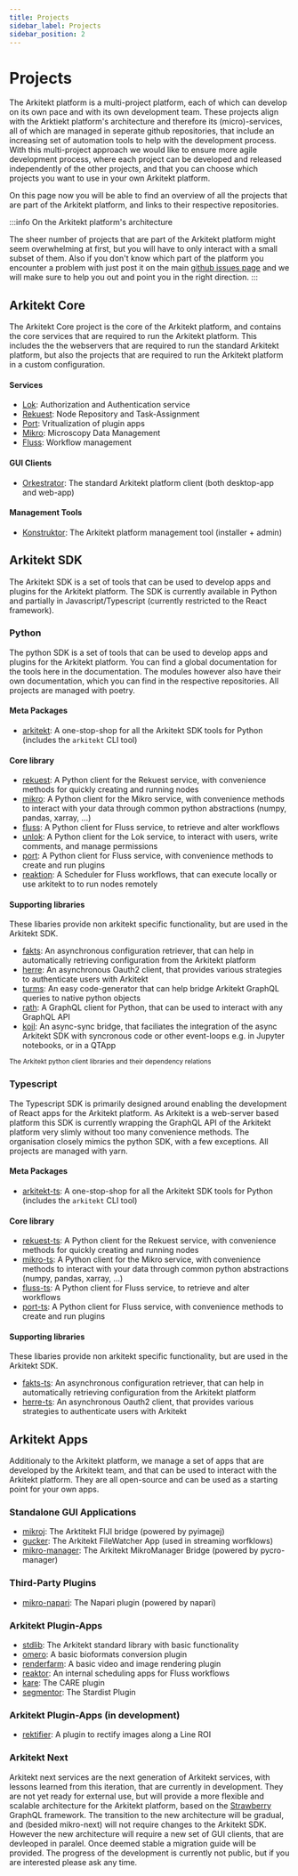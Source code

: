 ```yaml
---
title: Projects
sidebar_label: Projects
sidebar_position: 2
---
```



# Projects

The Arkitekt platform is a multi-project platform, each of which can develop on its own pace and with its own development team. These projects align with
the Arktiekt platform's architecture and therefore its (micro)-services, all of which are managed in seperate github repositories, that include an increasing
set of automation tools to help with the development process. With this multi-project approach we would like to ensure more agile development process, where each project can
be developed and released independently of the other projects, and that you can choose which projects you want to use in your own Arkitekt platform.

On this page now you will be able to find an overview of all the projects that are part of the Arkitekt platform, and links to their respective repositories.

:::info On the Arkitekt platform's architecture

The sheer number of projects that are part of the Arkitekt platform might seem overwhelming at first, but you will have to only interact with a small subset of them.
Also if you don't know which part of the platform you encounter a problem with just post it on the main [github issues page](https://github.com/arkitektio/arkitektio.github.io/issues)
and we will make sure to help you out and point you in the right direction.
:::

## Arkitekt Core

The Arkitekt Core project is the core of the Arkitekt platform, and contains the core services that are required to run the Arkitekt platform. This includes the
the webservers that are required to run the standard Arkitekt platform, but also the projects that are required to run the Arkitekt platform in a custom configuration.

#### Services

- [Lok](https://github.com/jhnnsrs/lok-server): Authorization and Authentication service
- [Rekuest](https://github.com/jhnnsrs/rekuest-server): Node Repository and Task-Assignment
- [Port](https://github.com/jhnnsrs/port-server): Vritualization of plugin apps
- [Mikro](https://github.com/jhnnsrs/mikro-server): Microscopy Data Management
- [Fluss](https://github.com/jhnnsrs/port-server): Workflow management

#### GUI Clients

- [Orkestrator](https://github.com/jhnnsrs/orkestrator): The standard Arkitekt platform client (both desktop-app and web-app)

#### Management Tools

- [Konstruktor](https://github.com/jhnnsrs/konstruktor): The Arkitekt platform management tool (installer + admin)

## Arkitekt SDK

The Arkitekt SDK is a set of tools that can be used to develop apps and plugins for the Arkitekt platform. The SDK is currently available in Python
and partially in Javascript/Typescript (currently restricted to the React framework).

### Python

The python SDK is a set of tools that can be used to develop apps and plugins for the Arkitekt platform. You can find a global documentation for the
tools here in the documentation. The modules however also have their own documentation, which you can find in the respective repositories. All projects
are managed with poetry.

#### Meta Packages

- [arkitekt](https://github.com/jhnnsrs/arkitekt): A one-stop-shop for all the Arkitekt SDK tools for Python (includes the `arkitekt` CLI tool)

#### Core library

- [rekuest](https://github.com/jhnnsrs/rekuest): A Python client for the Rekuest service, with convenience methods for quickly creating and running nodes
- [mikro](https://github.com/jhnnsrs/mikro): A Python client for the Mikro service, with convenience methods to interact with your data through common python abstractions (numpy, pandas, xarray, ...)
- [fluss](https://github.com/jhnnsrs/fluss): A Python client for Fluss service, to retrieve and alter workflows
- [unlok](https://github.com/jhnnsrs/unlok): A Python client for the Lok service, to interact with users, write comments, and manage permissions
- [port](https://github.com/jhnnsrs/port): A Python client for Fluss service, with convenience methods to create and run plugins
- [reaktion](https://github.com/jhnnsrs/reaktion): A Scheduler for Fluss workflows, that can execute locally or use arkitekt to to run nodes remotely

#### Supporting libraries

These libaries provide non arkitekt specific functionality, but are used in the Arkitekt SDK.

- [fakts](https://github.com/jhnnsrs/fakts): An asynchronous configuration retriever, that can help in automatically retrieving configuration from the Arkitekt platform
- [herre](https://github.com/jhnnsrs/herre): An asynchronous Oauth2 client, that provides various strategies to authenticate users with Arkitekt
- [turms](https://github.com/jhnnsrs/turms): An easy code-generator that can help bridge Arkitekt GraphQL queries to native python objects
- [rath](https://github.com/jhnnsrs/rath): A GraphQL client for Python, that can be used to interact with any GraphQL API
- [koil](https://github.com/jhnnsrs/koil): An async-sync bridge, that faciliates the integration of the async Arkitekt SDK with syncronous code or other event-loops e.g. in Jupyter notebooks, or in a QTApp

<div className="mt-2">
<Image img={client_stack} />

<div className="text-gray-400 mb-2">
<small>The Arkitekt python client libraries and their dependency relations</small>
</div>
</div>

### Typescript

The Typescript SDK is primarily designed around enabling the development of React apps for the Arkitekt platform. As Arkitekt is a web-server based
platform this SDK is currently wrapping the GraphQL API of the Arkitekt platform very slimly without too many convenience methods. The organisation
closely mimics the python SDK, with a few exceptions. All projects are managed with yarn.

#### Meta Packages

- [arkitekt-ts](https://github.com/jhnnsrs/arkitekt-ts): A one-stop-shop for all the Arkitekt SDK tools for Python (includes the `arkitekt` CLI tool)

#### Core library

- [rekuest-ts](https://github.com/jhnnsrs/rekuest-ts): A Python client for the Rekuest service, with convenience methods for quickly creating and running nodes
- [mikro-ts](https://github.com/jhnnsrs/mikro-ts): A Python client for the Mikro service, with convenience methods to interact with your data through common python abstractions (numpy, pandas, xarray, ...)
- [fluss-ts](https://github.com/jhnnsrs/fluss-ts): A Python client for Fluss service, to retrieve and alter workflows
- [port-ts](https://github.com/jhnnsrs/port-ts): A Python client for Fluss service, with convenience methods to create and run plugins

#### Supporting libraries

These libaries provide non arkitekt specific functionality, but are used in the Arkitekt SDK.

- [fakts-ts](https://github.com/jhnnsrs/fakts-ts): An asynchronous configuration retriever, that can help in automatically retrieving configuration from the Arkitekt platform
- [herre-ts](https://github.com/jhnnsrs/herre-ts): An asynchronous Oauth2 client, that provides various strategies to authenticate users with Arkitekt

## Arkitekt Apps

Additionaly to the Arkitekt platform, we manage a set of apps that are developed by the Arkitekt team, and that can be used to interact with the Arkitekt platform.
They are all open-source and can be used as a starting point for your own apps.

### Standalone GUI Applications

- [mikroj](https://github.com/jhnnsrs/mikroj): The Arktitekt FIJI bridge (powered by pyimagej)
- [gucker](https://github.com/jhnnsrs/gucker): The Arkitekt FileWatcher App (used in streaming worfklows)
- [mikro-manager](https://github.com/jhnnsrs/mikro-manager): The Arkitekt MikroManager Bridge (powered by pycro-manager)

### Third-Party Plugins

- [mikro-napari](https://github.com/jhnnsrs/mikro-napari): The Napari plugin (powered by napari)

### Arkitekt Plugin-Apps

- [stdlib](https://github.com/jhnnsrs/stdlib): The Arkitekt standard library with basic functionality
- [omero](https://github.com/jhnnsrs/omero): A basic bioformats conversion plugin
- [renderfarm](https://github.com/jhnnsrs/renderfarm): A basic video and image rendering plugin
- [reaktor](https://github.com/jhnnsrs/reaktor): An internal scheduling apps for Fluss workflows
- [kare](https://github.com/jhnnsrs/kare): The CARE plugin
- [segmentor](https://github.com/jhnnsrs/segmentor): The Stardist Plugin

### Arkitekt Plugin-Apps (in development)

- [rektifier](https://github.com/jhnnsrs/rektifier): A plugin to rectify images along a Line ROI

### Arkitekt Next

Arkitekt next services are the next generation of Arkitekt services, with lessons learned from this iteration, that are currently in development. They are not yet ready for external use, but
will provide a more flexible and scalable architecture for the Arkitekt platform, based on the [Strawberry](https://strawberry.rocks/) GraphQL framework.
The transition to the new architecture will be gradual, and (besided mikro-next) will not require changes to the Arkitekt SDK. However
the new architecture will require a new set of GUI clients, that are devleoped in paralel. Once deemed stable a migration guide will be provided.
The progress of the development is currently not public, but if you are interested please ask any time.
